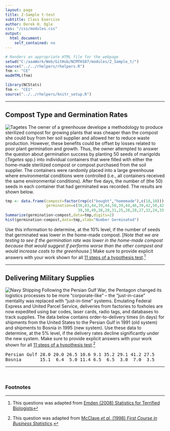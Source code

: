 ```yaml
---
layout: page
title: 2-Sample t-test
subtitle: Class Exercise
author: Derek H. Ogle
css: "/css/modules.css"
output:
  html_document:
    self_contained: no
---
```


```r
# Renders an appropriate HTML file for the webpage
setwd("C:/aaaWork/Web/GitHub/NCMTH107/modules/2_Sample_t/")
source("../../rhelpers/rhelpers.R")
fnm <- "CE"
modHTML(fnm)
```

```r
library(NCStats)
fnm <- "CE1"
source("../../rhelpers/knitr_setup.R")
```

----

## Compost Type and Germination Rates
<img src="../zimgs/tagetes.jpg" alt="Tagetes" class="img-right">
The owner of a greenhouse develope a methodology to produce sterilized compost for growing plants that was cheaper than the compost she could buy from her soil supplier and allowed her to reduce waste production.  However, these benefits could be offset by losses related to poor plant germination and growth.  Thus, the owner attempted to answer the queston about germination success by planting 50 seeds of marigolds (*Tagetes* spp.) into individual containers that were filled with either the home-made sterilized compost or compost purchased from the soil supplier.  The containers were randomly placed into a large greenhouse where environmental conditions were controlled (i.e., all containers received the same environmental conditions).  After five days, the number of (the 50) seeds in each container that had germinated was recorded.  The results are shown below.

```r
tmp <- data.frame(compost=factor(rep(c("bought","homemade"),c(18,10))),
                  germination=c(36,43,44,39,44,50,39,44,46,39,42,50,42,46,
                                39,38,49,38,28,31,25,28,28,27,32,24,33,33))
Summarize(germination~compost,data=tmp,digits=2)
hist(germination~compost,data=tmp,xlab="Number Germinated")
```

Use this information to determine, at the 10% level, if the number of seeds that germinated was lower in the home-made compost.  [*Note that we are testing to see if the germination rate was lower in the home-made compost because that would suggest if performs worse than the other compost and would increase costs to the greenhouse.*]  Make sure to provide explicit answers with your work shown for all [11 steps of a hypothesis test](../Hypothesis_Testing/11-steps.html).[^1]

----

## Delivering Military Supplies
<img src="../zimgs/navy-shipping.jpg" alt="Navy Shipping" class="img-right">
Following the Persian Gulf War, the Pentagon changed its logistics processes to be more "corporate-like" -- the "just-in-case" mentality was replaced with "just-in-time" systems.  Emulating Federal Express and United Parcel Service, deliveries from factories to foxholes are now expedited using bar codes, laser cards, radio tags, and databases to track supplies.  The data below contains order-to-delivery times (in days) for shipments from the United States to the Persian Gulf in 1991 (old system) and shipments to Bosnia in 1995 (new system).  Use these data to determine, at the 5% level, if the delivery rates decline significantly under the new system.  Make sure to provide explicit answers with your work shown for all [11 steps of a hypothesis test](../Hypothesis_Testing/11-steps.html).[^2]

<pre>
Persian Gulf 28.0 20.0 26.5 10.6 9.1 35.2 29.1 41.2 27.5
Bosnia       15.1  6.4  5.0 11.4 6.5  6.5  3.0  7.0  3.5
</pre>

----

\ 

### Footnotes

[^1]: This questions was adapted from [Emden (2008) Statistics for Terrified Biologists](http://www.wiley.com/WileyCDA/WileyTitle/productCd-1405149566.html)
[^2]: This question was adapted from [McClave *et al.* (1998) *First Course in Business Statistics*](http://www.amazon.com/First-Course-Business-Statistics-TEXT/dp/B000MLT2MY/).
